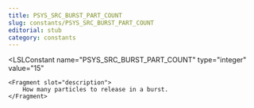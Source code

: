```yaml
---
title: PSYS_SRC_BURST_PART_COUNT
slug: constants/PSYS_SRC_BURST_PART_COUNT
editorial: stub
category: constants
---
```


<LSLConstant
	name="PSYS_SRC_BURST_PART_COUNT"
	type="integer"
	value="15"
>
	<Fragment slot="description">
		How many particles to release in a burst.
	</Fragment>
</LSLConstant>
